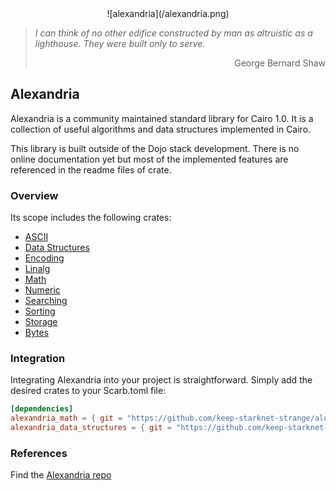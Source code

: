 
<div align="center">
  ![alexandria](/alexandria.png)
</div>

> _I can think of no other edifice constructed by man as altruistic as a lighthouse. They were built only to serve._
> <p align="right">George Bernard Shaw</p>

## Alexandria

Alexandria is a community maintained standard library for Cairo 1.0.
It is a collection of useful algorithms and data structures implemented in Cairo.

<Callout type="warning">
  This library is built outside of the Dojo stack development.
  There is no online documentation yet but most of the implemented features are referenced in the readme files of crate.
</Callout>

### Overview

Its scope includes the following crates:

- [ASCII](https://github.com/keep-starknet-strange/alexandria/blob/main/packages/ascii/README.md)
- [Data Structures](https://github.com/keep-starknet-strange/alexandria/blob/main/packages/data_structures/README.md)
- [Encoding](https://github.com/keep-starknet-strange/alexandria/blob/main/packages/encoding/README.md)
- [Linalg](https://github.com/keep-starknet-strange/alexandria/blob/main/packages/linalg/README.md)
- [Math](https://github.com/keep-starknet-strange/alexandria/blob/main/packages/math/README.md)
- [Numeric](https://github.com/keep-starknet-strange/alexandria/blob/main/packages/numeric/README.md)
- [Searching](https://github.com/keep-starknet-strange/alexandria/blob/main/packages/searching/README.md)
- [Sorting](https://github.com/keep-starknet-strange/alexandria/blob/main/packages/sorting/README.md)
- [Storage](https://github.com/keep-starknet-strange/alexandria/blob/main/packages/storage/README.md)
- [Bytes](https://github.com/keep-starknet-strange/alexandria/blob/main/packages/bytes/README.md)

### Integration

Integrating Alexandria into your project is straightforward. Simply add the desired crates to your Scarb.toml file:

```toml
[dependencies]
alexandria_math = { git = "https://github.com/keep-starknet-strange/alexandria.git" }
alexandria_data_structures = { git = "https://github.com/keep-starknet-strange/alexandria.git" }
```

### References

Find the [Alexandria repo](https://github.com/keep-starknet-strange/alexandria)
